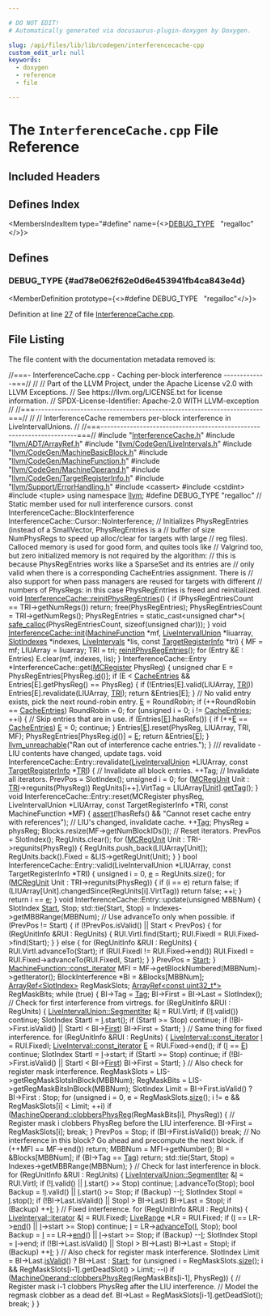 ```yaml
---

# DO NOT EDIT!
# Automatically generated via docusaurus-plugin-doxygen by Doxygen.

slug: /api/files/lib/lib/codegen/interferencecache-cpp
custom_edit_url: null
keywords:
  - doxygen
  - reference
  - file

---
```





# The `InterferenceCache.cpp` File Reference

<DoxygenPage pluginConfig={pluginConfig}>



## Included Headers

<IncludesList>
<IncludesListItem
  filePath="InterferenceCache.h"
  permalink="/docs/api/files/lib/lib/codegen/interferencecache-h"
  isLocal="true" />
<IncludesListItem
  filePath="llvm/ADT/ArrayRef.h"
  permalink="/docs/api/files/include/include/llvm/include/llvm/adt/arrayref-h"
  isLocal="true" />
<IncludesListItem
  filePath="llvm/CodeGen/LiveIntervals.h"
  permalink="/docs/api/files/include/include/llvm/include/llvm/codegen/liveintervals-h"
  isLocal="true" />
<IncludesListItem
  filePath="llvm/CodeGen/MachineBasicBlock.h"
  permalink="/docs/api/files/include/include/llvm/include/llvm/codegen/machinebasicblock-h"
  isLocal="true" />
<IncludesListItem
  filePath="llvm/CodeGen/MachineFunction.h"
  permalink="/docs/api/files/include/include/llvm/include/llvm/codegen/machinefunction-h"
  isLocal="true" />
<IncludesListItem
  filePath="llvm/CodeGen/MachineOperand.h"
  permalink="/docs/api/files/include/include/llvm/include/llvm/codegen/machineoperand-h"
  isLocal="true" />
<IncludesListItem
  filePath="llvm/CodeGen/TargetRegisterInfo.h"
  permalink="/docs/api/files/include/include/llvm/include/llvm/codegen/targetregisterinfo-h"
  isLocal="true" />
<IncludesListItem
  filePath="llvm/Support/ErrorHandling.h"
  permalink="/docs/api/files/include/include/llvm/include/llvm/support/errorhandling-h"
  isLocal="true" />
<IncludesListItem
  filePath="cassert"
  permalink=""
  isLocal="false" />
<IncludesListItem
  filePath="cstdint"
  permalink=""
  isLocal="false" />
<IncludesListItem
  filePath="tuple"
  permalink=""
  isLocal="false" />
</IncludesList>

## Defines Index

<MembersIndex>

<MembersIndexItem
  type="#define"
  name={<><a href="#ad78e062f62e0d6e453941fb4ca843e4d">DEBUG&#95;TYPE</a>&nbsp;&nbsp;&nbsp;&quot;regalloc&quot;</>}>
</MembersIndexItem>

</MembersIndex>


<SectionDefinition>

## Defines

### DEBUG&#95;TYPE {#ad78e062f62e0d6e453941fb4ca843e4d}

<MemberDefinition
  prototype={<>#define DEBUG&#95;TYPE&nbsp;&nbsp;&nbsp;&quot;regalloc&quot;</>}>

Definition at line <a href="#l00027">27</a> of file <a href="/docs/api/files/lib/lib/codegen/interferencecache-cpp">InterferenceCache.cpp</a>.
</MemberDefinition>

</SectionDefinition>

## File Listing

The file content with the documentation metadata removed is:

<ProgramListing>

<Link id="l00001" /><CodeLine lineNumber="1"><span class="doxyHighlightComment">//===- InterferenceCache.cpp - Caching per-block interference -------------===//</span></CodeLine>
<Link id="l00002" /><CodeLine lineNumber="2"><span class="doxyHighlightComment">//</span></CodeLine>
<Link id="l00003" /><CodeLine lineNumber="3"><span class="doxyHighlightComment">// Part of the LLVM Project, under the Apache License v2.0 with LLVM Exceptions.</span></CodeLine>
<Link id="l00004" /><CodeLine lineNumber="4"><span class="doxyHighlightComment">// See https://llvm.org/LICENSE.txt for license information.</span></CodeLine>
<Link id="l00005" /><CodeLine lineNumber="5"><span class="doxyHighlightComment">// SPDX-License-Identifier: Apache-2.0 WITH LLVM-exception</span></CodeLine>
<Link id="l00006" /><CodeLine lineNumber="6"><span class="doxyHighlightComment">//</span></CodeLine>
<Link id="l00007" /><CodeLine lineNumber="7"><span class="doxyHighlightComment">//===----------------------------------------------------------------------===//</span></CodeLine>
<Link id="l00008" /><CodeLine lineNumber="8"><span class="doxyHighlightComment">//</span></CodeLine>
<Link id="l00009" /><CodeLine lineNumber="9"><span class="doxyHighlightComment">// InterferenceCache remembers per-block interference in LiveIntervalUnions.</span></CodeLine>
<Link id="l00010" /><CodeLine lineNumber="10"><span class="doxyHighlightComment">//</span></CodeLine>
<Link id="l00011" /><CodeLine lineNumber="11"><span class="doxyHighlightComment">//===----------------------------------------------------------------------===//</span></CodeLine>
<Link id="l00012" /><CodeLine lineNumber="12"></CodeLine>
<Link id="l00013" /><CodeLine lineNumber="13"><span class="doxyHighlightPreprocessor">#include &quot;<a href="/docs/api/files/lib/lib/codegen/interferencecache-h">InterferenceCache.h</a>&quot;</span></CodeLine>
<Link id="l00014" /><CodeLine lineNumber="14"><span class="doxyHighlightPreprocessor">#include &quot;<a href="/docs/api/files/include/include/llvm/include/llvm/adt/arrayref-h">llvm/ADT/ArrayRef.h</a>&quot;</span></CodeLine>
<Link id="l00015" /><CodeLine lineNumber="15"><span class="doxyHighlightPreprocessor">#include &quot;<a href="/docs/api/files/include/include/llvm/include/llvm/codegen/liveintervals-h">llvm/CodeGen/LiveIntervals.h</a>&quot;</span></CodeLine>
<Link id="l00016" /><CodeLine lineNumber="16"><span class="doxyHighlightPreprocessor">#include &quot;<a href="/docs/api/files/include/include/llvm/include/llvm/codegen/machinebasicblock-h">llvm/CodeGen/MachineBasicBlock.h</a>&quot;</span></CodeLine>
<Link id="l00017" /><CodeLine lineNumber="17"><span class="doxyHighlightPreprocessor">#include &quot;<a href="/docs/api/files/include/include/llvm/include/llvm/codegen/machinefunction-h">llvm/CodeGen/MachineFunction.h</a>&quot;</span></CodeLine>
<Link id="l00018" /><CodeLine lineNumber="18"><span class="doxyHighlightPreprocessor">#include &quot;<a href="/docs/api/files/include/include/llvm/include/llvm/codegen/machineoperand-h">llvm/CodeGen/MachineOperand.h</a>&quot;</span></CodeLine>
<Link id="l00019" /><CodeLine lineNumber="19"><span class="doxyHighlightPreprocessor">#include &quot;<a href="/docs/api/files/include/include/llvm/include/llvm/codegen/targetregisterinfo-h">llvm/CodeGen/TargetRegisterInfo.h</a>&quot;</span></CodeLine>
<Link id="l00020" /><CodeLine lineNumber="20"><span class="doxyHighlightPreprocessor">#include &quot;<a href="/docs/api/files/include/include/llvm/include/llvm/support/errorhandling-h">llvm/Support/ErrorHandling.h</a>&quot;</span></CodeLine>
<Link id="l00021" /><CodeLine lineNumber="21"><span class="doxyHighlightPreprocessor">#include &lt;cassert&gt;</span></CodeLine>
<Link id="l00022" /><CodeLine lineNumber="22"><span class="doxyHighlightPreprocessor">#include &lt;cstdint&gt;</span></CodeLine>
<Link id="l00023" /><CodeLine lineNumber="23"><span class="doxyHighlightPreprocessor">#include &lt;tuple&gt;</span></CodeLine>
<Link id="l00024" /><CodeLine lineNumber="24"></CodeLine>
<Link id="l00025" /><CodeLine lineNumber="25"><span class="doxyHighlightKeyword">using namespace </span><span class="doxyHighlight"><a href="/docs/api/namespaces/llvm">llvm</a>;</span></CodeLine>
<Link id="l00026" /><CodeLine lineNumber="26"></CodeLine>
<Link id="l00027" /><CodeLine lineNumber="27" lineLink="#ad78e062f62e0d6e453941fb4ca843e4d"><span class="doxyHighlightPreprocessor">#define DEBUG&#95;TYPE &quot;regalloc&quot;</span></CodeLine>
<Link id="l00028" /><CodeLine lineNumber="28"></CodeLine>
<Link id="l00029" /><CodeLine lineNumber="29"><span class="doxyHighlightComment">// Static member used for null interference cursors.</span></CodeLine>
<Link id="l00030" /><CodeLine lineNumber="30"><span class="doxyHighlightKeyword">const</span><span class="doxyHighlight"> InterferenceCache::BlockInterference</span></CodeLine>
<Link id="l00031" /><CodeLine lineNumber="31"><span class="doxyHighlight">    InterferenceCache::Cursor::NoInterference;</span></CodeLine>
<Link id="l00032" /><CodeLine lineNumber="32"></CodeLine>
<Link id="l00033" /><CodeLine lineNumber="33"><span class="doxyHighlightComment">// Initializes PhysRegEntries (instead of a SmallVector, PhysRegEntries is a</span></CodeLine>
<Link id="l00034" /><CodeLine lineNumber="34"><span class="doxyHighlightComment">// buffer of size NumPhysRegs to speed up alloc/clear for targets with large</span></CodeLine>
<Link id="l00035" /><CodeLine lineNumber="35"><span class="doxyHighlightComment">// reg files). Calloced memory is used for good form, and quites tools like</span></CodeLine>
<Link id="l00036" /><CodeLine lineNumber="36"><span class="doxyHighlightComment">// Valgrind too, but zero initialized memory is not required by the algorithm:</span></CodeLine>
<Link id="l00037" /><CodeLine lineNumber="37"><span class="doxyHighlightComment">// this is because PhysRegEntries works like a SparseSet and its entries are</span></CodeLine>
<Link id="l00038" /><CodeLine lineNumber="38"><span class="doxyHighlightComment">// only valid when there is a corresponding CacheEntries assignment. There is</span></CodeLine>
<Link id="l00039" /><CodeLine lineNumber="39"><span class="doxyHighlightComment">// also support for when pass managers are reused for targets with different</span></CodeLine>
<Link id="l00040" /><CodeLine lineNumber="40"><span class="doxyHighlightComment">// numbers of PhysRegs: in this case PhysRegEntries is freed and reinitialized.</span></CodeLine>
<Link id="l00041" /><CodeLine lineNumber="41" lineLink="/docs/api/classes/llvm/interferencecache/#af1a19bc192cf5ea4d588d0113d21da70"><span class="doxyHighlightKeywordType">void</span><span class="doxyHighlight"> <a href="/docs/api/classes/llvm/interferencecache/#af1a19bc192cf5ea4d588d0113d21da70">InterferenceCache::reinitPhysRegEntries</a>() &#123;</span></CodeLine>
<Link id="l00042" /><CodeLine lineNumber="42"><span class="doxyHighlight">  </span><span class="doxyHighlightKeywordFlow">if</span><span class="doxyHighlight"> (PhysRegEntriesCount == TRI-&gt;getNumRegs()) </span><span class="doxyHighlightKeywordFlow">return</span><span class="doxyHighlight">;</span></CodeLine>
<Link id="l00043" /><CodeLine lineNumber="43"><span class="doxyHighlight">  free(PhysRegEntries);</span></CodeLine>
<Link id="l00044" /><CodeLine lineNumber="44"><span class="doxyHighlight">  PhysRegEntriesCount = TRI-&gt;getNumRegs();</span></CodeLine>
<Link id="l00045" /><CodeLine lineNumber="45"><span class="doxyHighlight">  PhysRegEntries = </span><span class="doxyHighlightKeyword">static&#95;cast&lt;</span><span class="doxyHighlightKeywordType">unsigned</span><span class="doxyHighlight"> </span><span class="doxyHighlightKeywordType">char</span><span class="doxyHighlight">&#42;</span><span class="doxyHighlightKeyword">&gt;</span><span class="doxyHighlight">(</span></CodeLine>
<Link id="l00046" /><CodeLine lineNumber="46"><span class="doxyHighlight">      <a href="/docs/api/namespaces/llvm/#a53b2f25342c49b78f06fbec9cf7fe644">safe&#95;calloc</a>(PhysRegEntriesCount, </span><span class="doxyHighlightKeyword">sizeof</span><span class="doxyHighlight">(</span><span class="doxyHighlightKeywordType">unsigned</span><span class="doxyHighlight"> </span><span class="doxyHighlightKeywordType">char</span><span class="doxyHighlight">)));</span></CodeLine>
<Link id="l00047" /><CodeLine lineNumber="47"><span class="doxyHighlight">&#125;</span></CodeLine>
<Link id="l00048" /><CodeLine lineNumber="48"></CodeLine>
<Link id="l00049" /><CodeLine lineNumber="49" lineLink="/docs/api/classes/llvm/interferencecache/#ab38709b6381c94c86009803845a1012d"><span class="doxyHighlightKeywordType">void</span><span class="doxyHighlight"> <a href="/docs/api/classes/llvm/interferencecache/#ab38709b6381c94c86009803845a1012d">InterferenceCache::init</a>(<a href="/docs/api/classes/llvm/machinefunction">MachineFunction</a> &#42;mf,</span></CodeLine>
<Link id="l00050" /><CodeLine lineNumber="50"><span class="doxyHighlight">                             <a href="/docs/api/classes/llvm/liveintervalunion">LiveIntervalUnion</a> &#42;liuarray,</span></CodeLine>
<Link id="l00051" /><CodeLine lineNumber="51"><span class="doxyHighlight">                             <a href="/docs/api/classes/llvm/slotindexes">SlotIndexes</a> &#42;indexes,</span></CodeLine>
<Link id="l00052" /><CodeLine lineNumber="52"><span class="doxyHighlight">                             <a href="/docs/api/classes/llvm/liveintervals">LiveIntervals</a> &#42;lis,</span></CodeLine>
<Link id="l00053" /><CodeLine lineNumber="53"><span class="doxyHighlight">                             </span><span class="doxyHighlightKeyword">const</span><span class="doxyHighlight"> <a href="/docs/api/classes/llvm/targetregisterinfo">TargetRegisterInfo</a> &#42;tri) &#123;</span></CodeLine>
<Link id="l00054" /><CodeLine lineNumber="54"><span class="doxyHighlight">  MF = mf;</span></CodeLine>
<Link id="l00055" /><CodeLine lineNumber="55"><span class="doxyHighlight">  LIUArray = liuarray;</span></CodeLine>
<Link id="l00056" /><CodeLine lineNumber="56"><span class="doxyHighlight">  TRI = tri;</span></CodeLine>
<Link id="l00057" /><CodeLine lineNumber="57"><span class="doxyHighlight">  <a href="/docs/api/classes/llvm/interferencecache/#af1a19bc192cf5ea4d588d0113d21da70">reinitPhysRegEntries</a>();</span></CodeLine>
<Link id="l00058" /><CodeLine lineNumber="58"><span class="doxyHighlight">  </span><span class="doxyHighlightKeywordFlow">for</span><span class="doxyHighlight"> (Entry &amp;E : Entries)</span></CodeLine>
<Link id="l00059" /><CodeLine lineNumber="59"><span class="doxyHighlight">    E.clear(mf, indexes, lis);</span></CodeLine>
<Link id="l00060" /><CodeLine lineNumber="60"><span class="doxyHighlight">&#125;</span></CodeLine>
<Link id="l00061" /><CodeLine lineNumber="61"></CodeLine>
<Link id="l00062" /><CodeLine lineNumber="62"><span class="doxyHighlight">InterferenceCache::Entry &#42;InterferenceCache::get(<a href="/docs/api/classes/llvm/mcregister">MCRegister</a> PhysReg) &#123;</span></CodeLine>
<Link id="l00063" /><CodeLine lineNumber="63"><span class="doxyHighlight">  </span><span class="doxyHighlightKeywordType">unsigned</span><span class="doxyHighlight"> </span><span class="doxyHighlightKeywordType">char</span><span class="doxyHighlight"> E = PhysRegEntries&#91;PhysReg.<a href="/docs/api/classes/llvm/mcregister/#af8403cc977c65b910e618ebcb6a12c32">id</a>()&#93;;</span></CodeLine>
<Link id="l00064" /><CodeLine lineNumber="64"><span class="doxyHighlight">  </span><span class="doxyHighlightKeywordFlow">if</span><span class="doxyHighlight"> (E &lt; <a href="/docs/api/files/lib/lib/transforms/lib/transforms/utils/codelayout-cpp/#af31ae8dde941bfd375efe1a73c3fe173">CacheEntries</a> &amp;&amp; Entries&#91;E&#93;.getPhysReg() == PhysReg) &#123;</span></CodeLine>
<Link id="l00065" /><CodeLine lineNumber="65"><span class="doxyHighlight">    </span><span class="doxyHighlightKeywordFlow">if</span><span class="doxyHighlight"> (!Entries&#91;E&#93;.valid(LIUArray, <a href="/docs/api/files/lib/lib/codegen/machinesink-cpp/#a0f36ed1bc17fc1aa97fe291c439a0698">TRI</a>))</span></CodeLine>
<Link id="l00066" /><CodeLine lineNumber="66"><span class="doxyHighlight">      Entries&#91;E&#93;.revalidate(LIUArray, <a href="/docs/api/files/lib/lib/codegen/machinesink-cpp/#a0f36ed1bc17fc1aa97fe291c439a0698">TRI</a>);</span></CodeLine>
<Link id="l00067" /><CodeLine lineNumber="67"><span class="doxyHighlight">    </span><span class="doxyHighlightKeywordFlow">return</span><span class="doxyHighlight"> &amp;Entries&#91;E&#93;;</span></CodeLine>
<Link id="l00068" /><CodeLine lineNumber="68"><span class="doxyHighlight">  &#125;</span></CodeLine>
<Link id="l00069" /><CodeLine lineNumber="69"><span class="doxyHighlight">  </span><span class="doxyHighlightComment">// No valid entry exists, pick the next round-robin entry.</span></CodeLine>
<Link id="l00070" /><CodeLine lineNumber="70"><span class="doxyHighlight">  <a href="/docs/api/files/lib/lib/ir/builtingcs-cpp/#abb2b3a60ccc38a28239e19a1646e0c8a">E</a> = RoundRobin;</span></CodeLine>
<Link id="l00071" /><CodeLine lineNumber="71"><span class="doxyHighlight">  </span><span class="doxyHighlightKeywordFlow">if</span><span class="doxyHighlight"> (++RoundRobin == <a href="/docs/api/files/lib/lib/transforms/lib/transforms/utils/codelayout-cpp/#af31ae8dde941bfd375efe1a73c3fe173">CacheEntries</a>)</span></CodeLine>
<Link id="l00072" /><CodeLine lineNumber="72"><span class="doxyHighlight">    RoundRobin = 0;</span></CodeLine>
<Link id="l00073" /><CodeLine lineNumber="73"><span class="doxyHighlight">  </span><span class="doxyHighlightKeywordFlow">for</span><span class="doxyHighlight"> (</span><span class="doxyHighlightKeywordType">unsigned</span><span class="doxyHighlight"> i = 0; i != <a href="/docs/api/files/lib/lib/transforms/lib/transforms/utils/codelayout-cpp/#af31ae8dde941bfd375efe1a73c3fe173">CacheEntries</a>; ++i) &#123;</span></CodeLine>
<Link id="l00074" /><CodeLine lineNumber="74"><span class="doxyHighlight">    </span><span class="doxyHighlightComment">// Skip entries that are in use.</span></CodeLine>
<Link id="l00075" /><CodeLine lineNumber="75"><span class="doxyHighlight">    </span><span class="doxyHighlightKeywordFlow">if</span><span class="doxyHighlight"> (Entries&#91;<a href="/docs/api/files/lib/lib/ir/builtingcs-cpp/#abb2b3a60ccc38a28239e19a1646e0c8a">E</a>&#93;.hasRefs()) &#123;</span></CodeLine>
<Link id="l00076" /><CodeLine lineNumber="76"><span class="doxyHighlight">      </span><span class="doxyHighlightKeywordFlow">if</span><span class="doxyHighlight"> (++<a href="/docs/api/files/lib/lib/ir/builtingcs-cpp/#abb2b3a60ccc38a28239e19a1646e0c8a">E</a> == <a href="/docs/api/files/lib/lib/transforms/lib/transforms/utils/codelayout-cpp/#af31ae8dde941bfd375efe1a73c3fe173">CacheEntries</a>)</span></CodeLine>
<Link id="l00077" /><CodeLine lineNumber="77"><span class="doxyHighlight">        <a href="/docs/api/files/lib/lib/ir/builtingcs-cpp/#abb2b3a60ccc38a28239e19a1646e0c8a">E</a> = 0;</span></CodeLine>
<Link id="l00078" /><CodeLine lineNumber="78"><span class="doxyHighlight">      </span><span class="doxyHighlightKeywordFlow">continue</span><span class="doxyHighlight">;</span></CodeLine>
<Link id="l00079" /><CodeLine lineNumber="79"><span class="doxyHighlight">    &#125;</span></CodeLine>
<Link id="l00080" /><CodeLine lineNumber="80"><span class="doxyHighlight">    Entries&#91;<a href="/docs/api/files/lib/lib/ir/builtingcs-cpp/#abb2b3a60ccc38a28239e19a1646e0c8a">E</a>&#93;.reset(PhysReg, LIUArray, TRI, MF);</span></CodeLine>
<Link id="l00081" /><CodeLine lineNumber="81"><span class="doxyHighlight">    PhysRegEntries&#91;PhysReg.<a href="/docs/api/classes/llvm/mcregister/#af8403cc977c65b910e618ebcb6a12c32">id</a>()&#93; = <a href="/docs/api/files/lib/lib/ir/builtingcs-cpp/#abb2b3a60ccc38a28239e19a1646e0c8a">E</a>;</span></CodeLine>
<Link id="l00082" /><CodeLine lineNumber="82"><span class="doxyHighlight">    </span><span class="doxyHighlightKeywordFlow">return</span><span class="doxyHighlight"> &amp;Entries&#91;<a href="/docs/api/files/lib/lib/ir/builtingcs-cpp/#abb2b3a60ccc38a28239e19a1646e0c8a">E</a>&#93;;</span></CodeLine>
<Link id="l00083" /><CodeLine lineNumber="83"><span class="doxyHighlight">  &#125;</span></CodeLine>
<Link id="l00084" /><CodeLine lineNumber="84"><span class="doxyHighlight">  <a href="/docs/api/files/include/include/llvm/include/llvm/support/errorhandling-h/#ace243f5c25697a1107cce46626b3dc94">llvm&#95;unreachable</a>(</span><span class="doxyHighlightStringLiteral">&quot;Ran out of interference cache entries.&quot;</span><span class="doxyHighlight">);</span></CodeLine>
<Link id="l00085" /><CodeLine lineNumber="85"><span class="doxyHighlight">&#125;</span></CodeLine>
<Link id="l00086" /><CodeLine lineNumber="86"></CodeLine>
<Link id="l00087" /><CodeLine lineNumber="87"><span class="doxyHighlightComment">/// revalidate - LIU contents have changed, update tags.</span></CodeLine>
<Link id="l00088" /><CodeLine lineNumber="88"><span class="doxyHighlightKeywordType">void</span><span class="doxyHighlight"> InterferenceCache::Entry::revalidate(<a href="/docs/api/classes/llvm/liveintervalunion">LiveIntervalUnion</a> &#42;LIUArray,</span></CodeLine>
<Link id="l00089" /><CodeLine lineNumber="89"><span class="doxyHighlight">                                          </span><span class="doxyHighlightKeyword">const</span><span class="doxyHighlight"> <a href="/docs/api/classes/llvm/targetregisterinfo">TargetRegisterInfo</a> &#42;<a href="/docs/api/files/lib/lib/codegen/machinesink-cpp/#a0f36ed1bc17fc1aa97fe291c439a0698">TRI</a>) &#123;</span></CodeLine>
<Link id="l00090" /><CodeLine lineNumber="90"><span class="doxyHighlight">  </span><span class="doxyHighlightComment">// Invalidate all block entries.</span></CodeLine>
<Link id="l00091" /><CodeLine lineNumber="91"><span class="doxyHighlight">  ++Tag;</span></CodeLine>
<Link id="l00092" /><CodeLine lineNumber="92"><span class="doxyHighlight">  </span><span class="doxyHighlightComment">// Invalidate all iterators.</span></CodeLine>
<Link id="l00093" /><CodeLine lineNumber="93"><span class="doxyHighlight">  PrevPos = SlotIndex();</span></CodeLine>
<Link id="l00094" /><CodeLine lineNumber="94"><span class="doxyHighlight">  </span><span class="doxyHighlightKeywordType">unsigned</span><span class="doxyHighlight"> i = 0;</span></CodeLine>
<Link id="l00095" /><CodeLine lineNumber="95"><span class="doxyHighlight">  </span><span class="doxyHighlightKeywordFlow">for</span><span class="doxyHighlight"> (<a href="/docs/api/namespaces/llvm/#a8adc81fee7f9e66260dd2b626660c9c9">MCRegUnit</a> Unit : <a href="/docs/api/files/lib/lib/codegen/machinesink-cpp/#a0f36ed1bc17fc1aa97fe291c439a0698">TRI</a>-&gt;regunits(PhysReg))</span></CodeLine>
<Link id="l00096" /><CodeLine lineNumber="96"><span class="doxyHighlight">    RegUnits&#91;i++&#93;.VirtTag = LIUArray&#91;<a href="/docs/api/namespaces/anonymous-rustdemangle-cpp-/#a76a6de3bfe4b34e80479b5139aae1ab7a19c562a36aeb455d09534f93b4f5236f">Unit</a>&#93;.<a href="/docs/api/classes/llvm/liveintervalunion/#a9c0a608cb0e8173b6521c236f9b52740">getTag</a>();</span></CodeLine>
<Link id="l00097" /><CodeLine lineNumber="97"><span class="doxyHighlight">&#125;</span></CodeLine>
<Link id="l00098" /><CodeLine lineNumber="98"></CodeLine>
<Link id="l00099" /><CodeLine lineNumber="99"><span class="doxyHighlightKeywordType">void</span><span class="doxyHighlight"> InterferenceCache::Entry::reset(MCRegister physReg,</span></CodeLine>
<Link id="l00100" /><CodeLine lineNumber="100"><span class="doxyHighlight">                                     LiveIntervalUnion &#42;LIUArray,</span></CodeLine>
<Link id="l00101" /><CodeLine lineNumber="101"><span class="doxyHighlight">                                     </span><span class="doxyHighlightKeyword">const</span><span class="doxyHighlight"> TargetRegisterInfo &#42;TRI,</span></CodeLine>
<Link id="l00102" /><CodeLine lineNumber="102"><span class="doxyHighlight">                                     </span><span class="doxyHighlightKeyword">const</span><span class="doxyHighlight"> MachineFunction &#42;MF) &#123;</span></CodeLine>
<Link id="l00103" /><CodeLine lineNumber="103"><span class="doxyHighlight">  <a href="/docs/api/files/lib/lib/target/lib/target/amdgpu/silowercontrolflow-cpp/#a4868c5d81c5ccc98c47aeab6244346a0">assert</a>(!hasRefs() &amp;&amp; </span><span class="doxyHighlightStringLiteral">&quot;Cannot reset cache entry with references&quot;</span><span class="doxyHighlight">);</span></CodeLine>
<Link id="l00104" /><CodeLine lineNumber="104"><span class="doxyHighlight">  </span><span class="doxyHighlightComment">// LIU&#39;s changed, invalidate cache.</span></CodeLine>
<Link id="l00105" /><CodeLine lineNumber="105"><span class="doxyHighlight">  ++<a href="/docs/api/namespaces/llvm/#ac226f3d2b9ca090171a8e0a8cb92c343ac101058e7ea21bbbf2a5ac893088e90b">Tag</a>;</span></CodeLine>
<Link id="l00106" /><CodeLine lineNumber="106"><span class="doxyHighlight">  PhysReg = physReg;</span></CodeLine>
<Link id="l00107" /><CodeLine lineNumber="107"><span class="doxyHighlight">  Blocks.resize(MF-&gt;getNumBlockIDs());</span></CodeLine>
<Link id="l00108" /><CodeLine lineNumber="108"></CodeLine>
<Link id="l00109" /><CodeLine lineNumber="109"><span class="doxyHighlight">  </span><span class="doxyHighlightComment">// Reset iterators.</span></CodeLine>
<Link id="l00110" /><CodeLine lineNumber="110"><span class="doxyHighlight">  PrevPos = SlotIndex();</span></CodeLine>
<Link id="l00111" /><CodeLine lineNumber="111"><span class="doxyHighlight">  RegUnits.clear();</span></CodeLine>
<Link id="l00112" /><CodeLine lineNumber="112"><span class="doxyHighlight">  </span><span class="doxyHighlightKeywordFlow">for</span><span class="doxyHighlight"> (<a href="/docs/api/namespaces/llvm/#a8adc81fee7f9e66260dd2b626660c9c9">MCRegUnit</a> Unit : TRI-&gt;regunits(PhysReg)) &#123;</span></CodeLine>
<Link id="l00113" /><CodeLine lineNumber="113"><span class="doxyHighlight">    RegUnits.push&#95;back(LIUArray&#91;Unit&#93;);</span></CodeLine>
<Link id="l00114" /><CodeLine lineNumber="114"><span class="doxyHighlight">    RegUnits.back().Fixed = &amp;LIS-&gt;getRegUnit(Unit);</span></CodeLine>
<Link id="l00115" /><CodeLine lineNumber="115"><span class="doxyHighlight">  &#125;</span></CodeLine>
<Link id="l00116" /><CodeLine lineNumber="116"><span class="doxyHighlight">&#125;</span></CodeLine>
<Link id="l00117" /><CodeLine lineNumber="117"></CodeLine>
<Link id="l00118" /><CodeLine lineNumber="118"><span class="doxyHighlightKeywordType">bool</span><span class="doxyHighlight"> InterferenceCache::Entry::valid(LiveIntervalUnion &#42;LIUArray,</span></CodeLine>
<Link id="l00119" /><CodeLine lineNumber="119"><span class="doxyHighlight">                                     </span><span class="doxyHighlightKeyword">const</span><span class="doxyHighlight"> TargetRegisterInfo &#42;TRI) &#123;</span></CodeLine>
<Link id="l00120" /><CodeLine lineNumber="120"><span class="doxyHighlight">  </span><span class="doxyHighlightKeywordType">unsigned</span><span class="doxyHighlight"> i = 0, <a href="/docs/api/namespaces/llvm/numbers/#a92f4283d4e0e2ea1776894b3ae93640f">e</a> = RegUnits.size();</span></CodeLine>
<Link id="l00121" /><CodeLine lineNumber="121"><span class="doxyHighlight">  </span><span class="doxyHighlightKeywordFlow">for</span><span class="doxyHighlight"> (<a href="/docs/api/namespaces/llvm/#a8adc81fee7f9e66260dd2b626660c9c9">MCRegUnit</a> Unit : TRI-&gt;regunits(PhysReg)) &#123;</span></CodeLine>
<Link id="l00122" /><CodeLine lineNumber="122"><span class="doxyHighlight">    </span><span class="doxyHighlightKeywordFlow">if</span><span class="doxyHighlight"> (i == e)</span></CodeLine>
<Link id="l00123" /><CodeLine lineNumber="123"><span class="doxyHighlight">      </span><span class="doxyHighlightKeywordFlow">return</span><span class="doxyHighlight"> </span><span class="doxyHighlightKeyword">false</span><span class="doxyHighlight">;</span></CodeLine>
<Link id="l00124" /><CodeLine lineNumber="124"><span class="doxyHighlight">    </span><span class="doxyHighlightKeywordFlow">if</span><span class="doxyHighlight"> (LIUArray&#91;Unit&#93;.changedSince(RegUnits&#91;i&#93;.VirtTag))</span></CodeLine>
<Link id="l00125" /><CodeLine lineNumber="125"><span class="doxyHighlight">      </span><span class="doxyHighlightKeywordFlow">return</span><span class="doxyHighlight"> </span><span class="doxyHighlightKeyword">false</span><span class="doxyHighlight">;</span></CodeLine>
<Link id="l00126" /><CodeLine lineNumber="126"><span class="doxyHighlight">    ++i;</span></CodeLine>
<Link id="l00127" /><CodeLine lineNumber="127"><span class="doxyHighlight">  &#125;</span></CodeLine>
<Link id="l00128" /><CodeLine lineNumber="128"><span class="doxyHighlight">  </span><span class="doxyHighlightKeywordFlow">return</span><span class="doxyHighlight"> i == <a href="/docs/api/namespaces/llvm/numbers/#a92f4283d4e0e2ea1776894b3ae93640f">e</a>;</span></CodeLine>
<Link id="l00129" /><CodeLine lineNumber="129"><span class="doxyHighlight">&#125;</span></CodeLine>
<Link id="l00130" /><CodeLine lineNumber="130"></CodeLine>
<Link id="l00131" /><CodeLine lineNumber="131"><span class="doxyHighlightKeywordType">void</span><span class="doxyHighlight"> InterferenceCache::Entry::update(</span><span class="doxyHighlightKeywordType">unsigned</span><span class="doxyHighlight"> MBBNum) &#123;</span></CodeLine>
<Link id="l00132" /><CodeLine lineNumber="132"><span class="doxyHighlight">  SlotIndex <a href="/docs/api/namespaces/llvm/memprof/#abee3ddc7c6eb611a3b96fb69489c81caaa6122a65eaa676f700ae68d393054a37">Start</a>, Stop;</span></CodeLine>
<Link id="l00133" /><CodeLine lineNumber="133"><span class="doxyHighlight">  std::tie(Start, Stop) = Indexes-&gt;getMBBRange(MBBNum);</span></CodeLine>
<Link id="l00134" /><CodeLine lineNumber="134"></CodeLine>
<Link id="l00135" /><CodeLine lineNumber="135"><span class="doxyHighlight">  </span><span class="doxyHighlightComment">// Use advanceTo only when possible.</span></CodeLine>
<Link id="l00136" /><CodeLine lineNumber="136"><span class="doxyHighlight">  </span><span class="doxyHighlightKeywordFlow">if</span><span class="doxyHighlight"> (PrevPos != Start) &#123;</span></CodeLine>
<Link id="l00137" /><CodeLine lineNumber="137"><span class="doxyHighlight">    </span><span class="doxyHighlightKeywordFlow">if</span><span class="doxyHighlight"> (!PrevPos.isValid() || Start &lt; PrevPos) &#123;</span></CodeLine>
<Link id="l00138" /><CodeLine lineNumber="138"><span class="doxyHighlight">      </span><span class="doxyHighlightKeywordFlow">for</span><span class="doxyHighlight"> (RegUnitInfo &amp;RUI : RegUnits) &#123;</span></CodeLine>
<Link id="l00139" /><CodeLine lineNumber="139"><span class="doxyHighlight">        RUI.VirtI.find(Start);</span></CodeLine>
<Link id="l00140" /><CodeLine lineNumber="140"><span class="doxyHighlight">        RUI.FixedI = RUI.Fixed-&gt;find(Start);</span></CodeLine>
<Link id="l00141" /><CodeLine lineNumber="141"><span class="doxyHighlight">      &#125;</span></CodeLine>
<Link id="l00142" /><CodeLine lineNumber="142"><span class="doxyHighlight">    &#125; </span><span class="doxyHighlightKeywordFlow">else</span><span class="doxyHighlight"> &#123;</span></CodeLine>
<Link id="l00143" /><CodeLine lineNumber="143"><span class="doxyHighlight">      </span><span class="doxyHighlightKeywordFlow">for</span><span class="doxyHighlight"> (RegUnitInfo &amp;RUI : RegUnits) &#123;</span></CodeLine>
<Link id="l00144" /><CodeLine lineNumber="144"><span class="doxyHighlight">        RUI.VirtI.advanceTo(Start);</span></CodeLine>
<Link id="l00145" /><CodeLine lineNumber="145"><span class="doxyHighlight">        </span><span class="doxyHighlightKeywordFlow">if</span><span class="doxyHighlight"> (RUI.FixedI != RUI.Fixed-&gt;end())</span></CodeLine>
<Link id="l00146" /><CodeLine lineNumber="146"><span class="doxyHighlight">          RUI.FixedI = RUI.Fixed-&gt;advanceTo(RUI.FixedI, Start);</span></CodeLine>
<Link id="l00147" /><CodeLine lineNumber="147"><span class="doxyHighlight">      &#125;</span></CodeLine>
<Link id="l00148" /><CodeLine lineNumber="148"><span class="doxyHighlight">    &#125;</span></CodeLine>
<Link id="l00149" /><CodeLine lineNumber="149"><span class="doxyHighlight">    PrevPos = <a href="/docs/api/namespaces/llvm/memprof/#abee3ddc7c6eb611a3b96fb69489c81caaa6122a65eaa676f700ae68d393054a37">Start</a>;</span></CodeLine>
<Link id="l00150" /><CodeLine lineNumber="150"><span class="doxyHighlight">  &#125;</span></CodeLine>
<Link id="l00151" /><CodeLine lineNumber="151"></CodeLine>
<Link id="l00152" /><CodeLine lineNumber="152"><span class="doxyHighlight">  <a href="/docs/api/classes/llvm/machinefunction/#af89a78f6f46ba224b331fa0066737526">MachineFunction::const&#95;iterator</a> MFI =</span></CodeLine>
<Link id="l00153" /><CodeLine lineNumber="153"><span class="doxyHighlight">      MF-&gt;getBlockNumbered(MBBNum)-&gt;getIterator();</span></CodeLine>
<Link id="l00154" /><CodeLine lineNumber="154"><span class="doxyHighlight">  BlockInterference &#42;BI = &amp;Blocks&#91;MBBNum&#93;;</span></CodeLine>
<Link id="l00155" /><CodeLine lineNumber="155"><span class="doxyHighlight">  <a href="/docs/api/namespaces/llvm/#ab9c6b351507d3c0730f4290919d43a12">ArrayRef&lt;SlotIndex&gt;</a> RegMaskSlots;</span></CodeLine>
<Link id="l00156" /><CodeLine lineNumber="156"><span class="doxyHighlight">  <a href="/docs/api/namespaces/llvm/#ab9c6b351507d3c0730f4290919d43a12">ArrayRef&lt;const uint32&#95;t&#42;&gt;</a> RegMaskBits;</span></CodeLine>
<Link id="l00157" /><CodeLine lineNumber="157"><span class="doxyHighlight">  </span><span class="doxyHighlightKeywordFlow">while</span><span class="doxyHighlight"> (</span><span class="doxyHighlightKeyword">true</span><span class="doxyHighlight">) &#123;</span></CodeLine>
<Link id="l00158" /><CodeLine lineNumber="158"><span class="doxyHighlight">    BI-&gt;Tag = <a href="/docs/api/namespaces/llvm/#ac226f3d2b9ca090171a8e0a8cb92c343ac101058e7ea21bbbf2a5ac893088e90b">Tag</a>;</span></CodeLine>
<Link id="l00159" /><CodeLine lineNumber="159"><span class="doxyHighlight">    BI-&gt;First = BI-&gt;Last = SlotIndex();</span></CodeLine>
<Link id="l00160" /><CodeLine lineNumber="160"></CodeLine>
<Link id="l00161" /><CodeLine lineNumber="161"><span class="doxyHighlight">    </span><span class="doxyHighlightComment">// Check for first interference from virtregs.</span></CodeLine>
<Link id="l00162" /><CodeLine lineNumber="162"><span class="doxyHighlight">    </span><span class="doxyHighlightKeywordFlow">for</span><span class="doxyHighlight"> (RegUnitInfo &amp;RUI : RegUnits) &#123;</span></CodeLine>
<Link id="l00163" /><CodeLine lineNumber="163"><span class="doxyHighlight">      <a href="/docs/api/classes/llvm/liveintervalunion/#a955fe64963e97f1356746fbce9baeb84">LiveIntervalUnion::SegmentIter</a> &amp;<a href="/docs/api/files/lib/lib/support/md5-cpp/#ac0eafdc9ee161b71e7af98af736952fd">I</a> = RUI.VirtI;</span></CodeLine>
<Link id="l00164" /><CodeLine lineNumber="164"><span class="doxyHighlight">      </span><span class="doxyHighlightKeywordFlow">if</span><span class="doxyHighlight"> (!<a href="/docs/api/files/lib/lib/support/md5-cpp/#ac0eafdc9ee161b71e7af98af736952fd">I</a>.valid())</span></CodeLine>
<Link id="l00165" /><CodeLine lineNumber="165"><span class="doxyHighlight">        </span><span class="doxyHighlightKeywordFlow">continue</span><span class="doxyHighlight">;</span></CodeLine>
<Link id="l00166" /><CodeLine lineNumber="166"><span class="doxyHighlight">      SlotIndex StartI = <a href="/docs/api/files/lib/lib/support/md5-cpp/#ac0eafdc9ee161b71e7af98af736952fd">I</a>.start();</span></CodeLine>
<Link id="l00167" /><CodeLine lineNumber="167"><span class="doxyHighlight">      </span><span class="doxyHighlightKeywordFlow">if</span><span class="doxyHighlight"> (StartI &gt;= Stop)</span></CodeLine>
<Link id="l00168" /><CodeLine lineNumber="168"><span class="doxyHighlight">        </span><span class="doxyHighlightKeywordFlow">continue</span><span class="doxyHighlight">;</span></CodeLine>
<Link id="l00169" /><CodeLine lineNumber="169"><span class="doxyHighlight">      </span><span class="doxyHighlightKeywordFlow">if</span><span class="doxyHighlight"> (!BI-&gt;First.isValid() || StartI &lt; BI-&gt;<a href="/docs/api/namespaces/llvm/#a9eb4f5b98b70ee4fab9614ed58282c1fa7fb55ed0b7a30342ba6da306428cae04">First</a>)</span></CodeLine>
<Link id="l00170" /><CodeLine lineNumber="170"><span class="doxyHighlight">        BI-&gt;First = StartI;</span></CodeLine>
<Link id="l00171" /><CodeLine lineNumber="171"><span class="doxyHighlight">    &#125;</span></CodeLine>
<Link id="l00172" /><CodeLine lineNumber="172"></CodeLine>
<Link id="l00173" /><CodeLine lineNumber="173"><span class="doxyHighlight">    </span><span class="doxyHighlightComment">// Same thing for fixed interference.</span></CodeLine>
<Link id="l00174" /><CodeLine lineNumber="174"><span class="doxyHighlight">    </span><span class="doxyHighlightKeywordFlow">for</span><span class="doxyHighlight"> (RegUnitInfo &amp;RUI : RegUnits) &#123;</span></CodeLine>
<Link id="l00175" /><CodeLine lineNumber="175"><span class="doxyHighlight">      <a href="/docs/api/classes/llvm/liverange/#a3fc869c7f6d53c3fbb4e572b7821dd05">LiveInterval::const&#95;iterator</a> <a href="/docs/api/files/lib/lib/support/md5-cpp/#ac0eafdc9ee161b71e7af98af736952fd">I</a> = RUI.FixedI;</span></CodeLine>
<Link id="l00176" /><CodeLine lineNumber="176"><span class="doxyHighlight">      <a href="/docs/api/classes/llvm/liverange/#a3fc869c7f6d53c3fbb4e572b7821dd05">LiveInterval::const&#95;iterator</a> <a href="/docs/api/files/lib/lib/ir/builtingcs-cpp/#abb2b3a60ccc38a28239e19a1646e0c8a">E</a> = RUI.Fixed-&gt;end();</span></CodeLine>
<Link id="l00177" /><CodeLine lineNumber="177"><span class="doxyHighlight">      </span><span class="doxyHighlightKeywordFlow">if</span><span class="doxyHighlight"> (<a href="/docs/api/files/lib/lib/support/md5-cpp/#ac0eafdc9ee161b71e7af98af736952fd">I</a> == <a href="/docs/api/files/lib/lib/ir/builtingcs-cpp/#abb2b3a60ccc38a28239e19a1646e0c8a">E</a>)</span></CodeLine>
<Link id="l00178" /><CodeLine lineNumber="178"><span class="doxyHighlight">        </span><span class="doxyHighlightKeywordFlow">continue</span><span class="doxyHighlight">;</span></CodeLine>
<Link id="l00179" /><CodeLine lineNumber="179"><span class="doxyHighlight">      SlotIndex StartI = <a href="/docs/api/files/lib/lib/support/md5-cpp/#ac0eafdc9ee161b71e7af98af736952fd">I</a>-&gt;start;</span></CodeLine>
<Link id="l00180" /><CodeLine lineNumber="180"><span class="doxyHighlight">      </span><span class="doxyHighlightKeywordFlow">if</span><span class="doxyHighlight"> (StartI &gt;= Stop)</span></CodeLine>
<Link id="l00181" /><CodeLine lineNumber="181"><span class="doxyHighlight">        </span><span class="doxyHighlightKeywordFlow">continue</span><span class="doxyHighlight">;</span></CodeLine>
<Link id="l00182" /><CodeLine lineNumber="182"><span class="doxyHighlight">      </span><span class="doxyHighlightKeywordFlow">if</span><span class="doxyHighlight"> (!BI-&gt;First.isValid() || StartI &lt; BI-&gt;<a href="/docs/api/namespaces/llvm/#a9eb4f5b98b70ee4fab9614ed58282c1fa7fb55ed0b7a30342ba6da306428cae04">First</a>)</span></CodeLine>
<Link id="l00183" /><CodeLine lineNumber="183"><span class="doxyHighlight">        BI-&gt;First = StartI;</span></CodeLine>
<Link id="l00184" /><CodeLine lineNumber="184"><span class="doxyHighlight">    &#125;</span></CodeLine>
<Link id="l00185" /><CodeLine lineNumber="185"></CodeLine>
<Link id="l00186" /><CodeLine lineNumber="186"><span class="doxyHighlight">    </span><span class="doxyHighlightComment">// Also check for register mask interference.</span></CodeLine>
<Link id="l00187" /><CodeLine lineNumber="187"><span class="doxyHighlight">    RegMaskSlots = LIS-&gt;getRegMaskSlotsInBlock(MBBNum);</span></CodeLine>
<Link id="l00188" /><CodeLine lineNumber="188"><span class="doxyHighlight">    RegMaskBits = LIS-&gt;getRegMaskBitsInBlock(MBBNum);</span></CodeLine>
<Link id="l00189" /><CodeLine lineNumber="189"><span class="doxyHighlight">    SlotIndex Limit = BI-&gt;First.isValid() ? BI-&gt;First : Stop;</span></CodeLine>
<Link id="l00190" /><CodeLine lineNumber="190"><span class="doxyHighlight">    </span><span class="doxyHighlightKeywordFlow">for</span><span class="doxyHighlight"> (</span><span class="doxyHighlightKeywordType">unsigned</span><span class="doxyHighlight"> i = 0, e = RegMaskSlots.<a href="/docs/api/classes/llvm/arrayref/#a85ffb6531d4cda988ea81f18d4e56fb7">size</a>();</span></CodeLine>
<Link id="l00191" /><CodeLine lineNumber="191"><span class="doxyHighlight">         i != e &amp;&amp; RegMaskSlots&#91;i&#93; &lt; Limit; ++i)</span></CodeLine>
<Link id="l00192" /><CodeLine lineNumber="192"><span class="doxyHighlight">      </span><span class="doxyHighlightKeywordFlow">if</span><span class="doxyHighlight"> (<a href="/docs/api/classes/llvm/machineoperand/#ae4ecf5483b94e2bb72967b80cc2008d2">MachineOperand::clobbersPhysReg</a>(RegMaskBits&#91;i&#93;, PhysReg)) &#123;</span></CodeLine>
<Link id="l00193" /><CodeLine lineNumber="193"><span class="doxyHighlight">        </span><span class="doxyHighlightComment">// Register mask i clobbers PhysReg before the LIU interference.</span></CodeLine>
<Link id="l00194" /><CodeLine lineNumber="194"><span class="doxyHighlight">        BI-&gt;First = RegMaskSlots&#91;i&#93;;</span></CodeLine>
<Link id="l00195" /><CodeLine lineNumber="195"><span class="doxyHighlight">        </span><span class="doxyHighlightKeywordFlow">break</span><span class="doxyHighlight">;</span></CodeLine>
<Link id="l00196" /><CodeLine lineNumber="196"><span class="doxyHighlight">      &#125;</span></CodeLine>
<Link id="l00197" /><CodeLine lineNumber="197"></CodeLine>
<Link id="l00198" /><CodeLine lineNumber="198"><span class="doxyHighlight">    PrevPos = Stop;</span></CodeLine>
<Link id="l00199" /><CodeLine lineNumber="199"><span class="doxyHighlight">    </span><span class="doxyHighlightKeywordFlow">if</span><span class="doxyHighlight"> (BI-&gt;First.isValid())</span></CodeLine>
<Link id="l00200" /><CodeLine lineNumber="200"><span class="doxyHighlight">      </span><span class="doxyHighlightKeywordFlow">break</span><span class="doxyHighlight">;</span></CodeLine>
<Link id="l00201" /><CodeLine lineNumber="201"></CodeLine>
<Link id="l00202" /><CodeLine lineNumber="202"><span class="doxyHighlight">    </span><span class="doxyHighlightComment">// No interference in this block? Go ahead and precompute the next block.</span></CodeLine>
<Link id="l00203" /><CodeLine lineNumber="203"><span class="doxyHighlight">    </span><span class="doxyHighlightKeywordFlow">if</span><span class="doxyHighlight"> (++MFI == MF-&gt;end())</span></CodeLine>
<Link id="l00204" /><CodeLine lineNumber="204"><span class="doxyHighlight">      </span><span class="doxyHighlightKeywordFlow">return</span><span class="doxyHighlight">;</span></CodeLine>
<Link id="l00205" /><CodeLine lineNumber="205"><span class="doxyHighlight">    MBBNum = MFI-&gt;getNumber();</span></CodeLine>
<Link id="l00206" /><CodeLine lineNumber="206"><span class="doxyHighlight">    BI = &amp;Blocks&#91;MBBNum&#93;;</span></CodeLine>
<Link id="l00207" /><CodeLine lineNumber="207"><span class="doxyHighlight">    </span><span class="doxyHighlightKeywordFlow">if</span><span class="doxyHighlight"> (BI-&gt;Tag == <a href="/docs/api/namespaces/llvm/#ac226f3d2b9ca090171a8e0a8cb92c343ac101058e7ea21bbbf2a5ac893088e90b">Tag</a>)</span></CodeLine>
<Link id="l00208" /><CodeLine lineNumber="208"><span class="doxyHighlight">      </span><span class="doxyHighlightKeywordFlow">return</span><span class="doxyHighlight">;</span></CodeLine>
<Link id="l00209" /><CodeLine lineNumber="209"><span class="doxyHighlight">    std::tie(Start, Stop) = Indexes-&gt;getMBBRange(MBBNum);</span></CodeLine>
<Link id="l00210" /><CodeLine lineNumber="210"><span class="doxyHighlight">  &#125;</span></CodeLine>
<Link id="l00211" /><CodeLine lineNumber="211"></CodeLine>
<Link id="l00212" /><CodeLine lineNumber="212"><span class="doxyHighlight">  </span><span class="doxyHighlightComment">// Check for last interference in block.</span></CodeLine>
<Link id="l00213" /><CodeLine lineNumber="213"><span class="doxyHighlight">  </span><span class="doxyHighlightKeywordFlow">for</span><span class="doxyHighlight"> (RegUnitInfo &amp;RUI : RegUnits) &#123;</span></CodeLine>
<Link id="l00214" /><CodeLine lineNumber="214"><span class="doxyHighlight">    <a href="/docs/api/classes/llvm/liveintervalunion/#a955fe64963e97f1356746fbce9baeb84">LiveIntervalUnion::SegmentIter</a> &amp;<a href="/docs/api/files/lib/lib/support/md5-cpp/#ac0eafdc9ee161b71e7af98af736952fd">I</a> = RUI.VirtI;</span></CodeLine>
<Link id="l00215" /><CodeLine lineNumber="215"><span class="doxyHighlight">    </span><span class="doxyHighlightKeywordFlow">if</span><span class="doxyHighlight"> (!<a href="/docs/api/files/lib/lib/support/md5-cpp/#ac0eafdc9ee161b71e7af98af736952fd">I</a>.valid() || <a href="/docs/api/files/lib/lib/support/md5-cpp/#ac0eafdc9ee161b71e7af98af736952fd">I</a>.start() &gt;= Stop)</span></CodeLine>
<Link id="l00216" /><CodeLine lineNumber="216"><span class="doxyHighlight">      </span><span class="doxyHighlightKeywordFlow">continue</span><span class="doxyHighlight">;</span></CodeLine>
<Link id="l00217" /><CodeLine lineNumber="217"><span class="doxyHighlight">    <a href="/docs/api/files/lib/lib/support/md5-cpp/#ac0eafdc9ee161b71e7af98af736952fd">I</a>.advanceTo(Stop);</span></CodeLine>
<Link id="l00218" /><CodeLine lineNumber="218"><span class="doxyHighlight">    </span><span class="doxyHighlightKeywordType">bool</span><span class="doxyHighlight"> Backup = !<a href="/docs/api/files/lib/lib/support/md5-cpp/#ac0eafdc9ee161b71e7af98af736952fd">I</a>.valid() || <a href="/docs/api/files/lib/lib/support/md5-cpp/#ac0eafdc9ee161b71e7af98af736952fd">I</a>.start() &gt;= Stop;</span></CodeLine>
<Link id="l00219" /><CodeLine lineNumber="219"><span class="doxyHighlight">    </span><span class="doxyHighlightKeywordFlow">if</span><span class="doxyHighlight"> (Backup)</span></CodeLine>
<Link id="l00220" /><CodeLine lineNumber="220"><span class="doxyHighlight">      --<a href="/docs/api/files/lib/lib/support/md5-cpp/#ac0eafdc9ee161b71e7af98af736952fd">I</a>;</span></CodeLine>
<Link id="l00221" /><CodeLine lineNumber="221"><span class="doxyHighlight">    SlotIndex StopI = <a href="/docs/api/files/lib/lib/support/md5-cpp/#ac0eafdc9ee161b71e7af98af736952fd">I</a>.stop();</span></CodeLine>
<Link id="l00222" /><CodeLine lineNumber="222"><span class="doxyHighlight">    </span><span class="doxyHighlightKeywordFlow">if</span><span class="doxyHighlight"> (!BI-&gt;Last.isValid() || StopI &gt; BI-&gt;Last)</span></CodeLine>
<Link id="l00223" /><CodeLine lineNumber="223"><span class="doxyHighlight">      BI-&gt;Last = StopI;</span></CodeLine>
<Link id="l00224" /><CodeLine lineNumber="224"><span class="doxyHighlight">    </span><span class="doxyHighlightKeywordFlow">if</span><span class="doxyHighlight"> (Backup)</span></CodeLine>
<Link id="l00225" /><CodeLine lineNumber="225"><span class="doxyHighlight">      ++<a href="/docs/api/files/lib/lib/support/md5-cpp/#ac0eafdc9ee161b71e7af98af736952fd">I</a>;</span></CodeLine>
<Link id="l00226" /><CodeLine lineNumber="226"><span class="doxyHighlight">  &#125;</span></CodeLine>
<Link id="l00227" /><CodeLine lineNumber="227"></CodeLine>
<Link id="l00228" /><CodeLine lineNumber="228"><span class="doxyHighlight">  </span><span class="doxyHighlightComment">// Fixed interference.</span></CodeLine>
<Link id="l00229" /><CodeLine lineNumber="229"><span class="doxyHighlight">  </span><span class="doxyHighlightKeywordFlow">for</span><span class="doxyHighlight"> (RegUnitInfo &amp;RUI : RegUnits) &#123;</span></CodeLine>
<Link id="l00230" /><CodeLine lineNumber="230"><span class="doxyHighlight">    <a href="/docs/api/classes/llvm/liverange/#a143c1fcb6066cb301f828ec4c18d79f4">LiveInterval::iterator</a> &amp;<a href="/docs/api/files/lib/lib/support/md5-cpp/#ac0eafdc9ee161b71e7af98af736952fd">I</a> = RUI.FixedI;</span></CodeLine>
<Link id="l00231" /><CodeLine lineNumber="231"><span class="doxyHighlight">    <a href="/docs/api/files/lib/lib/target/lib/target/amdgpu/sioptimizevgprliverange-cpp/#acc192e3e53887e1d6fa56abbe10530e6">LiveRange</a> &#42;LR = RUI.Fixed;</span></CodeLine>
<Link id="l00232" /><CodeLine lineNumber="232"><span class="doxyHighlight">    </span><span class="doxyHighlightKeywordFlow">if</span><span class="doxyHighlight"> (<a href="/docs/api/files/lib/lib/support/md5-cpp/#ac0eafdc9ee161b71e7af98af736952fd">I</a> == LR-&gt;<a href="/docs/api/classes/llvm/liverange/#a757fd6afba0f531db70e78e057d147c6">end</a>() || <a href="/docs/api/files/lib/lib/support/md5-cpp/#ac0eafdc9ee161b71e7af98af736952fd">I</a>-&gt;start &gt;= Stop)</span></CodeLine>
<Link id="l00233" /><CodeLine lineNumber="233"><span class="doxyHighlight">      </span><span class="doxyHighlightKeywordFlow">continue</span><span class="doxyHighlight">;</span></CodeLine>
<Link id="l00234" /><CodeLine lineNumber="234"><span class="doxyHighlight">    <a href="/docs/api/files/lib/lib/support/md5-cpp/#ac0eafdc9ee161b71e7af98af736952fd">I</a> = LR-&gt;<a href="/docs/api/classes/llvm/liverange/#a60203ad10397a7340f8a0e44ac25368d">advanceTo</a>(<a href="/docs/api/files/lib/lib/support/md5-cpp/#ac0eafdc9ee161b71e7af98af736952fd">I</a>, Stop);</span></CodeLine>
<Link id="l00235" /><CodeLine lineNumber="235"><span class="doxyHighlight">    </span><span class="doxyHighlightKeywordType">bool</span><span class="doxyHighlight"> Backup = <a href="/docs/api/files/lib/lib/support/md5-cpp/#ac0eafdc9ee161b71e7af98af736952fd">I</a> == LR-&gt;<a href="/docs/api/classes/llvm/liverange/#a757fd6afba0f531db70e78e057d147c6">end</a>() || <a href="/docs/api/files/lib/lib/support/md5-cpp/#ac0eafdc9ee161b71e7af98af736952fd">I</a>-&gt;start &gt;= Stop;</span></CodeLine>
<Link id="l00236" /><CodeLine lineNumber="236"><span class="doxyHighlight">    </span><span class="doxyHighlightKeywordFlow">if</span><span class="doxyHighlight"> (Backup)</span></CodeLine>
<Link id="l00237" /><CodeLine lineNumber="237"><span class="doxyHighlight">      --<a href="/docs/api/files/lib/lib/support/md5-cpp/#ac0eafdc9ee161b71e7af98af736952fd">I</a>;</span></CodeLine>
<Link id="l00238" /><CodeLine lineNumber="238"><span class="doxyHighlight">    SlotIndex StopI = <a href="/docs/api/files/lib/lib/support/md5-cpp/#ac0eafdc9ee161b71e7af98af736952fd">I</a>-&gt;end;</span></CodeLine>
<Link id="l00239" /><CodeLine lineNumber="239"><span class="doxyHighlight">    </span><span class="doxyHighlightKeywordFlow">if</span><span class="doxyHighlight"> (!BI-&gt;Last.isValid() || StopI &gt; BI-&gt;Last)</span></CodeLine>
<Link id="l00240" /><CodeLine lineNumber="240"><span class="doxyHighlight">      BI-&gt;Last = StopI;</span></CodeLine>
<Link id="l00241" /><CodeLine lineNumber="241"><span class="doxyHighlight">    </span><span class="doxyHighlightKeywordFlow">if</span><span class="doxyHighlight"> (Backup)</span></CodeLine>
<Link id="l00242" /><CodeLine lineNumber="242"><span class="doxyHighlight">      ++<a href="/docs/api/files/lib/lib/support/md5-cpp/#ac0eafdc9ee161b71e7af98af736952fd">I</a>;</span></CodeLine>
<Link id="l00243" /><CodeLine lineNumber="243"><span class="doxyHighlight">  &#125;</span></CodeLine>
<Link id="l00244" /><CodeLine lineNumber="244"></CodeLine>
<Link id="l00245" /><CodeLine lineNumber="245"><span class="doxyHighlight">  </span><span class="doxyHighlightComment">// Also check for register mask interference.</span></CodeLine>
<Link id="l00246" /><CodeLine lineNumber="246"><span class="doxyHighlight">  SlotIndex Limit = BI-&gt;Last.<a href="/docs/api/classes/llvm/slotindex/#a5bcdd85778add4287db384472cde8acd">isValid</a>() ? BI-&gt;Last : <a href="/docs/api/namespaces/llvm/memprof/#abee3ddc7c6eb611a3b96fb69489c81caaa6122a65eaa676f700ae68d393054a37">Start</a>;</span></CodeLine>
<Link id="l00247" /><CodeLine lineNumber="247"><span class="doxyHighlight">  </span><span class="doxyHighlightKeywordFlow">for</span><span class="doxyHighlight"> (</span><span class="doxyHighlightKeywordType">unsigned</span><span class="doxyHighlight"> i = RegMaskSlots.<a href="/docs/api/classes/llvm/arrayref/#a85ffb6531d4cda988ea81f18d4e56fb7">size</a>();</span></CodeLine>
<Link id="l00248" /><CodeLine lineNumber="248"><span class="doxyHighlight">       i &amp;&amp; RegMaskSlots&#91;i-1&#93;.getDeadSlot() &gt; Limit; --i)</span></CodeLine>
<Link id="l00249" /><CodeLine lineNumber="249"><span class="doxyHighlight">    </span><span class="doxyHighlightKeywordFlow">if</span><span class="doxyHighlight"> (<a href="/docs/api/classes/llvm/machineoperand/#ae4ecf5483b94e2bb72967b80cc2008d2">MachineOperand::clobbersPhysReg</a>(RegMaskBits&#91;i-1&#93;, PhysReg)) &#123;</span></CodeLine>
<Link id="l00250" /><CodeLine lineNumber="250"><span class="doxyHighlight">      </span><span class="doxyHighlightComment">// Register mask i-1 clobbers PhysReg after the LIU interference.</span></CodeLine>
<Link id="l00251" /><CodeLine lineNumber="251"><span class="doxyHighlight">      </span><span class="doxyHighlightComment">// Model the regmask clobber as a dead def.</span></CodeLine>
<Link id="l00252" /><CodeLine lineNumber="252"><span class="doxyHighlight">      BI-&gt;Last = RegMaskSlots&#91;i-1&#93;.getDeadSlot();</span></CodeLine>
<Link id="l00253" /><CodeLine lineNumber="253"><span class="doxyHighlight">      </span><span class="doxyHighlightKeywordFlow">break</span><span class="doxyHighlight">;</span></CodeLine>
<Link id="l00254" /><CodeLine lineNumber="254"><span class="doxyHighlight">    &#125;</span></CodeLine>
<Link id="l00255" /><CodeLine lineNumber="255"><span class="doxyHighlight">&#125;</span></CodeLine>

</ProgramListing>


</DoxygenPage>
